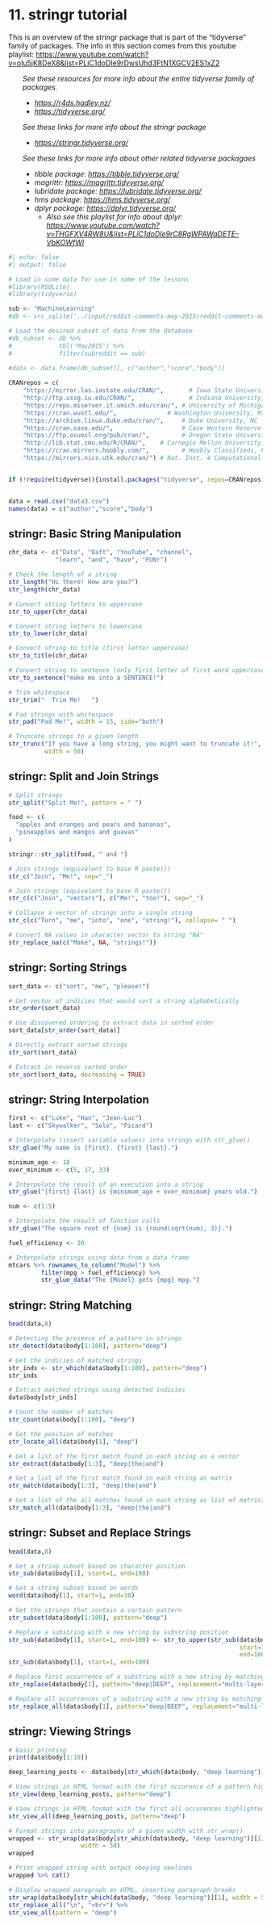 # <yrChapterNumber>11. </yrChapterNumber> stringr tutorial

This is an overview of the stringr package that is part of the "tidyverse"
family of packages.  The info in this section comes from this youtube playlist:
<https://www.youtube.com/watch?v=oIu5jK8DeX8&list=PLiC1doDIe9rDwsUhd3FtN1XGCV2ES1xZ2>{target="_blank"}

<div style="font-style: italic; margin-left: 2em;"> 
See these resources for more info about the entire tidyverse
family of packages.

* <https://r4ds.hadley.nz/>{target="_blank"}
* <https://tidyverse.org/>{target="_blank"}

See these links for more info about the stringr package

* <https://stringr.tidyverse.org/>{target="_blank"}

See these links for more info about other related tidyverse packagaes

* tibble package: <https://tibble.tidyverse.org/>
* magrittr: <https://magrittr.tidyverse.org/>
* lubridate package: <https://lubridate.tidyverse.org/>
* hms package: <https://hms.tidyverse.org/>
* dplyr package: <https://dplyr.tidyverse.org/>
  - Also see this playlist for info about dplyr:
    <https://www.youtube.com/watch?v=THGFXV4RW8U&list=PLiC1doDIe9rC8RgWPAWqDETE-VbKOWfWl>
</div>

```r
#| echo: false
#| output: false

# Load in some data for use in some of the lessons
#library(RSQLite)
#library(tidyverse)

sub <- "MachineLearning" 
#db <- src_sqlite('../input/reddit-comments-may-2015/reddit-comments-may-2015/database.sqlite', create = F)

# Load the desired subset of data from the database
#db_subset <- db %>% 
#             tbl('May2015') %>% 
#             filter(subreddit == sub)
          
#data <- data.frame(db_subset)[, c("author","score","body")]

CRANrepos = c(
    "https://mirror.las.iastate.edu/CRAN/",       # Iowa State University, Iowa
    "http://ftp.ussg.iu.edu/CRAN/",               # Indiana University, Indiana
    "https://repo.miserver.it.umich.edu/cran/", # University of Michigan
    "https://cran.wustl.edu/",              # Washington University, Missouri
    "https://archive.linux.duke.edu/cran/",     # Duke University, NC
    "https://cran.case.edu/",                   # Case Western Reserve University, OH
    "https://ftp.osuosl.org/pub/cran/",         # Oregon State University
    "http://lib.stat.cmu.edu/R/CRAN/",    # Carnegie Mellon University, PA
    "https://cran.mirrors.hoobly.com/",         # Hoobly Classifieds, PA
    "https://mirrors.nics.utk.edu/cran/") # Nat. Inst. 4 Computational Sci, TN


if (!require(tidyverse)){install.packages("tidyverse", repos=CRANrepos);require(tidyverse)}


data = read.csv("data3.csv")
names(data) = c("author","score","body")
```

## stringr: Basic String Manipulation

```r
chr_data <- c("Data", "Daft", "YouTube", "channel",
             "learn", "and", "have", "FUN!")
```

```r
# Check the length of a string
str_length("Hi there! How are you?")
str_length(chr_data)
```

```r
# Convert string letters to uppercase
str_to_upper(chr_data)
```

```r
# Convert string letters to lowercase
str_to_lower(chr_data)
```

```r
# Convert string to title (first letter uppercase)
str_to_title(chr_data)
```

```r
# Convert string to sentence (only first letter of first word uppercase)
str_to_sentence("make me into a SENTENCE!")
```

```r
# Trim whitespace
str_trim("  Trim Me!   ")
```

```r
# Pad strings with whitespace
str_pad("Pad Me!", width = 15, side="both")
```

```r
# Truncate strings to a given length
str_trunc("If you have a long string, you might want to truncate it!", 
          width = 50)
```

## stringr: Split and Join Strings

```r
# Split strings
str_split("Split Me!", pattern = " ")

food <- c(
  "apples and oranges and pears and bananas",
  "pineapples and mangos and guavas"
)

stringr::str_split(food, " and ")
```

```r
# Join strings (equivalent to base R paste())
str_c("Join", "Me!", sep="_")

# Join strings (equivalent to base R paste())
str_c(c("Join", "vectors"), c("Me!", "too!"), sep="_")
```

```r
# Collapse a vector of strings into a single string
str_c(c("Turn", "me", "into", "one", "string!"), collapse= " ")
```

```r
# Convert NA values in character vector to string "NA"
str_replace_na(c("Make", NA, "strings!"))
```

## stringr: Sorting Strings

```r
sort_data <- c("sort", "me", "please!")

# Get vector of indicies that would sort a string alphabetically
str_order(sort_data)
```

```r
# Use discovered ordering to extract data in sorted order
sort_data[str_order(sort_data)]
```

```r
# Directly extract sorted strings
str_sort(sort_data)
```

```r
# Extract in reverse sorted order
str_sort(sort_data, decreasing = TRUE)
```

## stringr: String Interpolation

```r
first <- c("Luke", "Han", "Jean-Luc")
last <- c("Skywalker", "Solo", "Picard")

# Interpolate (insert variable values) into strings with str_glue()
str_glue("My name is {first}. {first} {last}.")
```

```r
minimum_age <- 18
over_minimum <- c(5, 17, 33)

# Interpolate the result of an execution into a string
str_glue("{first} {last} is {minimum_age + over_minimum} years old.")
```

```r
num <- c(1:5)

# Interpolate the result of function calls
str_glue("The square root of {num} is {round(sqrt(num), 3)}.")
```

```r
fuel_efficiency <- 30

# Interpolate strings using data from a data frame
mtcars %>% rownames_to_column("Model") %>%
         filter(mpg > fuel_efficiency) %>%
         str_glue_data("The {Model} gets {mpg} mpg.")
```

## stringr: String Matching

```r
head(data,8)
```

```r
# Detecting the presence of a pattern in strings
str_detect(data$body[1:100], pattern="deep")
```

```r
# Get the indicies of matched strings
str_inds <- str_which(data$body[1:100], pattern="deep")
str_inds
```

```r
# Extract matched strings using detected indicies
data$body[str_inds]
```

```r
# Count the number of matches
str_count(data$body[1:100], "deep")
```

```r
# Get the position of matches
str_locate_all(data$body[1], "deep")
```

```r
# Get a list of the first match found in each string as a vector
str_extract(data$body[1:3], "deep|the|and")
```

```r
# Get a list of the first match found in each string as matrix
str_match(data$body[1:3], "deep|the|and")
```

```r
# Get a list of the all matches found in each string as list of matricies
str_match_all(data$body[1:3], "deep|the|and")
```

## stringr: Subset and Replace Strings

```r
head(data,8)
```

```r
# Get a string subset based on character position
str_sub(data$body[1], start=1, end=100)
```

```r
# Get a string subset based on words
word(data$body[1], start=1, end=10)
```

```r
# Get the strings that contain a certain pattern
str_subset(data$body[1:100], pattern="deep")
```

```r
# Replace a substring with a new string by substring position
str_sub(data$body[1], start=1, end=100) <- str_to_upper(str_sub(data$body[1], 
                                                                start=1, 
                                                                end=100))
str_sub(data$body[1], start=1, end=100)
```

```r
# Replace first occurrence of a substring with a new string by matching
str_replace(data$body[1], pattern="deep|DEEP", replacement="multi-layer")
```

```r
# Replace all occurrences of a substring with a new string by matching
str_replace_all(data$body[1], pattern="deep|DEEP", replacement="multi-layer")
```


## stringr: Viewing Strings

```r
# Basic printing
print(data$body[1:10])
```

```r
deep_learning_posts <- data$body[str_which(data$body, "deep learning")]

# View strings in HTML format with the first occurence of a pattern highlighted
str_view(deep_learning_posts, pattern="deep")
```

```r
# View strings in HTML format with the first all occurences highlighted
str_view_all(deep_learning_posts, pattern="deep")
```

```r
# Format strings into paragraphs of a given width with str_wrap()
wrapped <- str_wrap(data$body[str_which(data$body, "deep learning")][1], 
                    width = 50)
wrapped 
```

```r
# Print wrapped string with output obeying newlines
wrapped %>% cat()
```

```r
# Display wrapped paragraph as HTML, inserting paragraph breaks
str_wrap(data$body[str_which(data$body, "deep learning")][1], width = 50) %>%
str_replace_all("\n", "<br>") %>%
str_view_all(pattern = "deep")
```


